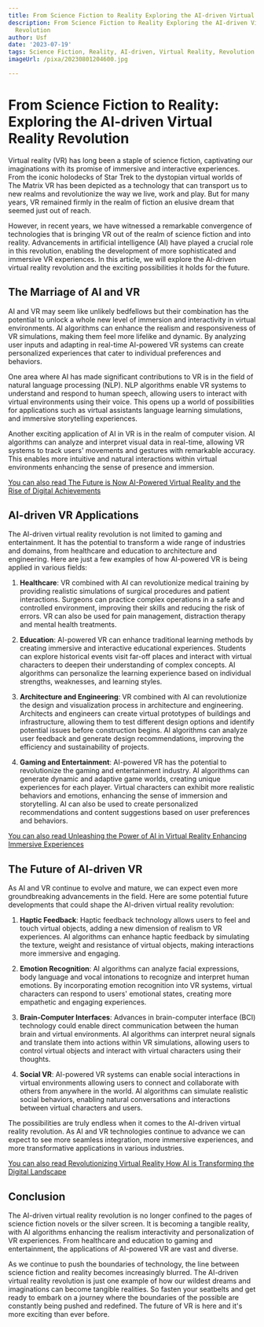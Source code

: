 ```yaml
---
title: From Science Fiction to Reality Exploring the AI-driven Virtual Reality Revolution
description: From Science Fiction to Reality Exploring the AI-driven Virtual Reality
  Revolution
author: Usf
date: '2023-07-19'
tags: Science Fiction, Reality, AI-driven, Virtual Reality, Revolution
imageUrl: /pixa/20230801204600.jpg

---
```

# From Science Fiction to Reality:  Exploring the AI-driven Virtual Reality Revolution

Virtual reality (VR) has long been a staple of  science fiction, captivating our imaginations with its promise of immersive and interactive experiences. From the iconic holodecks of Star  Trek to the dystopian virtual worlds of The Matrix VR has been  depicted as a technology that can transport us to new realms and revolutionize the  way we live, work and play. But for many years,  VR remained  firmly in the realm  of fiction an elusive dream that seemed just out of reach.

However, in recent years, we  have witnessed a remarkable convergence of technologies that is bringing VR out of the realm of science fiction and into reality. Advancements in artificial intelligence (AI) have played a crucial role in this revolution, enabling  the development of more  sophisticated and  immersive  VR experiences. In this article, we will explore the AI-driven virtual reality  revolution and the exciting possibilities it  holds  for the future.

## The Marriage of AI and VR

AI and VR may seem like unlikely bedfellows but their combination has the potential to unlock a whole  new level  of immersion and interactivity in virtual  environments. AI algorithms can  enhance the realism and responsiveness of VR simulations, making them feel more lifelike and dynamic. By analyzing user inputs and adapting in real-time AI-powered VR systems can create  personalized experiences that cater to individual preferences and behaviors.

One area  where AI has  made significant contributions to  VR is in the field of natural language processing (NLP). NLP algorithms enable VR systems to  understand and respond to human speech, allowing users to interact with  virtual environments using  their  voice. This opens up a world of possibilities  for  applications  such as virtual  assistants language learning simulations, and  immersive storytelling experiences.

Another  exciting application of AI in VR is in the realm of computer vision. AI algorithms  can analyze  and interpret visual data in real-time, allowing  VR systems to track users' movements and gestures with remarkable accuracy. This enables more intuitive and  natural  interactions within virtual environments enhancing the sense of presence and immersion.

[You can also read The  Future is Now AI-Powered Virtual Reality and the Rise of Digital Achievements](The%20Future%20is%20Now%20AI-Powered%20Virtual%20Reality%20and%20the%20Rise%20of%20Digital%20Achievements)


## AI-driven VR Applications

The AI-driven virtual reality revolution is not limited to gaming and entertainment. It  has the potential to transform a wide range of industries and domains, from healthcare and education to architecture and  engineering. Here are just a few examples of how AI-powered  VR is being applied in  various fields:

1. **Healthcare**: VR combined with AI can revolutionize medical training  by providing realistic simulations of surgical procedures and patient interactions. Surgeons can practice complex operations in a safe and controlled environment, improving their  skills and reducing the risk of errors. VR  can  also be used for pain management, distraction therapy and mental health treatments.

2.  **Education**: AI-powered VR can enhance traditional learning methods by creating immersive and interactive educational experiences. Students can explore historical events visit far-off places and interact with virtual characters to deepen their understanding  of complex  concepts. AI algorithms can  personalize the learning experience based on individual  strengths, weaknesses,  and learning styles.

3. **Architecture and Engineering**: VR combined with AI can revolutionize the design and visualization process in architecture and engineering. Architects and engineers can create virtual prototypes of buildings  and infrastructure, allowing them to test different design options and identify potential  issues before construction begins. AI algorithms can analyze user feedback and generate design recommendations, improving the efficiency and sustainability of  projects.

4. **Gaming and Entertainment**: AI-powered  VR has the potential to revolutionize the gaming and entertainment industry. AI  algorithms  can generate dynamic and adaptive game worlds, creating  unique experiences for each player.  Virtual characters can exhibit more realistic behaviors and emotions, enhancing the sense of immersion and storytelling. AI can also be  used  to create personalized recommendations and content suggestions based on user preferences and behaviors.

[You can also read Unleashing the Power of AI in Virtual Reality Enhancing Immersive Experiences](Unleashing%20the%20Power%20of%20AI%20in%20Virtual%20Reality%20Enhancing%20Immersive%20Experiences)


## The Future of AI-driven VR

As AI  and VR continue to evolve  and  mature, we can expect even more  groundbreaking advancements  in the field. Here are  some  potential future developments that could shape the AI-driven virtual  reality revolution:

1. **Haptic Feedback**: Haptic feedback technology allows  users to feel and touch virtual objects, adding a new dimension of realism  to VR experiences. AI algorithms can  enhance haptic feedback by simulating the texture, weight and resistance of virtual objects,  making interactions more immersive  and engaging.

2. **Emotion Recognition**: AI algorithms can analyze facial  expressions, body language and vocal intonations to recognize and interpret human emotions. By incorporating emotion recognition into VR systems, virtual characters can respond to users' emotional states, creating more empathetic and engaging experiences.

3. **Brain-Computer Interfaces**: Advances in brain-computer interface (BCI) technology could enable direct communication between the human brain and virtual environments. AI algorithms can interpret  neural  signals and translate them into actions within VR simulations, allowing users to control virtual objects and interact with  virtual characters using  their thoughts.

4. **Social VR**: AI-powered VR systems can enable  social interactions in  virtual environments allowing users to connect and collaborate with others from anywhere in the world. AI  algorithms can simulate realistic social behaviors, enabling natural conversations and interactions between virtual characters and users.

The possibilities are  truly endless when it comes to the AI-driven virtual reality revolution. As AI and VR technologies continue to advance we can expect to see more seamless integration, more  immersive experiences,  and more transformative applications in various industries.

[You  can also read Revolutionizing Virtual Reality How AI is Transforming the Digital Landscape](Revolutionizing%20Virtual%20Reality%20How%20AI%20is%20Transforming%20the%20Digital%20Landscape)


## Conclusion

The AI-driven virtual reality revolution  is no longer confined  to the pages of science fiction novels or the silver screen. It is becoming a tangible reality, with AI algorithms enhancing  the realism interactivity and personalization of VR experiences. From healthcare  and education to  gaming and entertainment, the applications of AI-powered VR are  vast and diverse.

As  we continue to push the boundaries  of technology, the line between  science fiction and reality becomes increasingly blurred. The AI-driven virtual reality revolution is just one example of how our  wildest dreams and imaginations can become tangible realities. So fasten your seatbelts and get ready to  embark on a journey where the  boundaries of the possible are constantly  being pushed and redefined. The future of VR is here and  it's more exciting than  ever before.